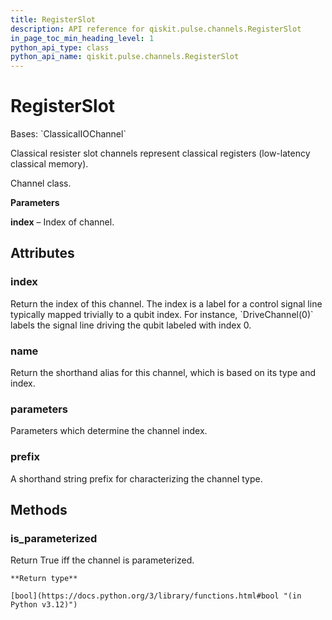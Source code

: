 ```yaml
---
title: RegisterSlot
description: API reference for qiskit.pulse.channels.RegisterSlot
in_page_toc_min_heading_level: 1
python_api_type: class
python_api_name: qiskit.pulse.channels.RegisterSlot
---
```


# RegisterSlot

<Class id="qiskit.pulse.channels.RegisterSlot" isDedicatedPage={true} github="https://github.com/qiskit/qiskit/tree/stable/0.45/qiskit/pulse/channels.py" signature="qiskit.pulse.channels.RegisterSlot(*args, **kwargs)">
  Bases: `ClassicalIOChannel`

  Classical resister slot channels represent classical registers (low-latency classical memory).

  Channel class.

  **Parameters**

  **index** – Index of channel.

  ## Attributes

  ### index

  <Attribute id="qiskit.pulse.channels.RegisterSlot.index">
    Return the index of this channel. The index is a label for a control signal line typically mapped trivially to a qubit index. For instance, `DriveChannel(0)` labels the signal line driving the qubit labeled with index 0.
  </Attribute>

  ### name

  <Attribute id="qiskit.pulse.channels.RegisterSlot.name">
    Return the shorthand alias for this channel, which is based on its type and index.
  </Attribute>

  ### parameters

  <Attribute id="qiskit.pulse.channels.RegisterSlot.parameters">
    Parameters which determine the channel index.
  </Attribute>

  ### prefix

  <Attribute id="qiskit.pulse.channels.RegisterSlot.prefix" attributeTypeHint="str | None" attributeValue="'c'">
    A shorthand string prefix for characterizing the channel type.
  </Attribute>

  ## Methods

  ### is\_parameterized

  <Function id="qiskit.pulse.channels.RegisterSlot.is_parameterized" signature="is_parameterized()">
    Return True iff the channel is parameterized.

    **Return type**

    [bool](https://docs.python.org/3/library/functions.html#bool "(in Python v3.12)")
  </Function>
</Class>

